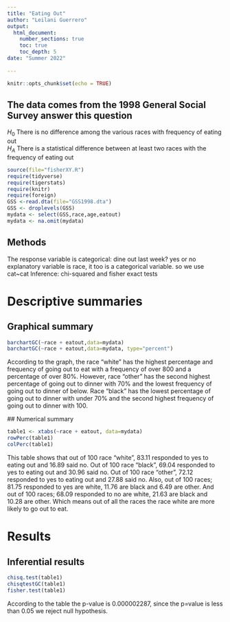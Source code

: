```yaml
---
title: "Eating Out"
author: "Leilani Guerrero"
output: 
  html_document:
    number_sections: true
    toc: true
    toc_depth: 5
date: "Summer 2022"    
    
---
```


```r
knitr::opts_chunk$set(echo = TRUE)
```

## The data comes from the 1998 General Social Survey answer this question

$H_0$ There is no difference among the various races with frequency of eating out  
$H_A$ There is a statistical difference between at least two races with the frequency of eating out  


```r
source(file="fisherXY.R")
require(tidyverse)
require(tigerstats)
require(knitr)
require(foreign)
GSS <-read.dta(file="GSS1998.dta")
GSS <- droplevels(GSS)
mydata <- select(GSS,race,age,eatout)
mydata <- na.omit(mydata)
```

## Methods

The response variable is categorical: dine out last week? yes or no
explanatory variable is race, it too is a categorical variable.
so we use cat~cat
Inference: chi-squared and fisher exact tests

# Descriptive summaries

## Graphical summary

```r
barchartGC(~race + eatout,data=mydata)
barchartGC(~race + eatout,data=mydata, type="percent")

```

According to the graph, the race "white" has the highest percentage and frequency of going out to eat with a frequency of over 800 and a percentage of over 80%. However, race "other" has the second highest percentage of going out to dinner with 70% and the lowest frequency of going out to dinner of below. Race "black" has the lowest percentage of going out to dinner with under 70% and the second highest frequency of going out to dinner with 100.


 ## Numerical summary
```r
table1 <- xtabs(~race + eatout, data=mydata)
rowPerc(table1)
colPerc(table1)
```

This table shows that out of 100 race "white", 83.11 responded to yes to eating out and 16.89 said no. Out of 100 race "black", 69.04 responded to yes to eating out and 30.96 said no. Out of 100 race "other", 72.12 responded to yes to eating out and 27.88 said no. Also, out of 100 races; 81.75 responded to yes are white, 11.76 are black and 6.49 are other. And out of 100 races; 68.09 responded to no are white, 21.63 are black and 10.28 are other. Which means out of all the races the race white are more likely to go out to eat. 


# Results

## Inferential results

```r
chisq.test(table1)
chisqtestGC(table1)
fisher.test(table1)
```


According to the table the p-value is 0.000002287, since the p=value is less than 0.05 we reject null hypothesis. 


